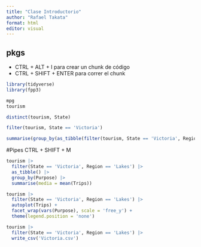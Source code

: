```yaml
---
title: "Clase Introductorio"
author: "Rafael Takata"
format: html
editor: visual
---
```


## pkgs

- CTRL + ALT + I para crear un chunk de código
- CTRL + SHIFT + ENTER para correr el chunk

```r
library(tidyverse)
library(fpp3)
```

```r
mpg
tourism
```

```r
distinct(tourism, State)
```


```r
filter(tourism, State == 'Victoria')
```

```r
summarise(group_by(as_tibble(filter(tourism, State == 'Victoria', Region == 'Lakes')), Purpose), media = mean(Trips))
```

#Pipes
CTRL + SHIFT + M

```r
tourism |> 
  filter(State == 'Victoria', Region == 'Lakes') |> 
  as_tibble() |> 
  group_by(Purpose) |> 
  summarise(media = mean(Trips))
```

```r
tourism |> 
  filter(State == 'Victoria', Region == 'Lakes') |> 
  autoplot(Trips) + 
  facet_wrap(vars(Purpose), scale = 'free_y') +
  theme(legend.position = 'none')
```

```r
tourism |> 
  filter(State == 'Victoria', Region == 'Lakes') |> 
  write_csv('Victoria.csv')
```

